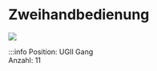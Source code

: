 
# Zweihandbedienung

[![](/image/Labore/B1/Modelle/MusterET/zweihandbedienung_komplett_min.webp)](/image/Labore/B1/Modelle/MusterET/zweihandbedienung_komplett.webp)

:::info
Position:   UGII Gang\
Anzahl: 11